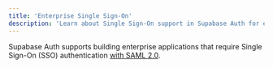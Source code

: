 ```yaml
---
title: 'Enterprise Single Sign-On'
description: 'Learn about Single Sign-On support in Supabase Auth for enterprise applications'
---
```


Supabase Auth supports building enterprise applications that require Single Sign-On (SSO) authentication [with SAML 2.0](/docs/guides/auth/sso/auth-sso-saml).
